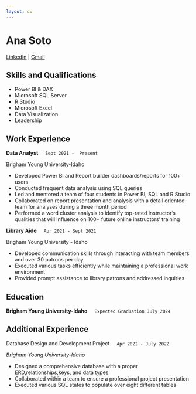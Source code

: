 ```yaml
---
layout: cv
---
```


# Ana Soto

[LinkedIn](https://www.linkedin.com/in/ana-soto-/) | [Gmail](mailto:ana.soto@gmail.com)


## Skills and Qualifications

- Power BI & DAX
- Microsoft SQL Server
- R Studio
- Microsoft Excel
- Data Visualization
- Leadership

## Work Experience

__Data Analyst__  &nbsp;&nbsp;&nbsp; `Sept 2021 -  Present`

Brigham Young University-Idaho

- Developed Power BI and Report builder dashboards/reports for 100+ users
- Conducted frequent data analysis using SQL queries
-   Led and mentored a team of four students in Power BI, SQL and R Studio
- Collaborated on report presentation and analysis with a detail oriented team for analyses during a three month period
- Performed a word cluster analysis to identify top-rated instructor's qualities that will influence on 100+ future online instructors' training


__Library Aide__   &nbsp;&nbsp;&nbsp; `Apr 2021 - Sept 2021`

Brigham Young University - Idaho

- Developed communication skills through interacting with team members and over 30 patrons per day
- Executed various tasks efficiently while maintaining a professional work environment
- Provided prompt assistance to library patrons and addressed inquiries

## Education

__Brigham Young University-Idaho__ &nbsp;&nbsp;&nbsp; `Expected Graduation July 2024`



## Additional Experience

Database Design and Development Project &nbsp;&nbsp;&nbsp; `Apr 2022 - July 2022`

 *Brigham Young University-Idaho*

- Designed a comprehensive database with a proper ERD,relationships,keys, and data types
- Collaborated within a team to ensure a professional project presentation
- Executed various SQL states to populate over eight different tables




<!-- ### Footer

Last updated: May 2013 -->
